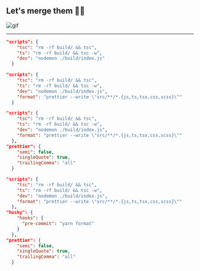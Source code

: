 
## Let's merge them 🤾‍♂️

![gif](https://media1.tenor.com/images/a2837df93255bdb089b8064f367f09ac/tenor.gif?itemid=16417810)

---

<CodeSurferLayout>

```json
"scripts": {
    "tsc": "rm -rf build/ && tsc",
    "ts": "rm -rf build/ && tsc -w",
    "dev": "nodemon ./build/index.js"
  }
```
```json 5
"scripts": {
    "tsc": "rm -rf build/ && tsc",
    "ts": "rm -rf build/ && tsc -w",
    "dev": "nodemon ./build/index.js",
    "format": "prettier --write \"src/**/*.{js,ts,tsx,css,scss}\""
  }

```
```json
"scripts": {
    "tsc": "rm -rf build/ && tsc",
    "ts": "rm -rf build/ && tsc -w",
    "dev": "nodemon ./build/index.js",
    "format": "prettier --write \"src/**/*.{js,ts,tsx,css,scss}\""
  },
"prettier": {
    "semi": false,
    "singleQuote": true,
    "trailingComma": "all"
  }
```
```json
"scripts": {
    "tsc": "rm -rf build/ && tsc",
    "ts": "rm -rf build/ && tsc -w",
    "dev": "nodemon ./build/index.js",
    "format": "prettier --write \"src/**/*.{js,ts,tsx,css,scss}\""
  },
"husky": {
    "hooks": {
      "pre-commit": "yarn format"
    }
  },
"prettier": {
    "semi": false,
    "singleQuote": true,
    "trailingComma": "all"
  }
```

</CodeSurferLayout>
